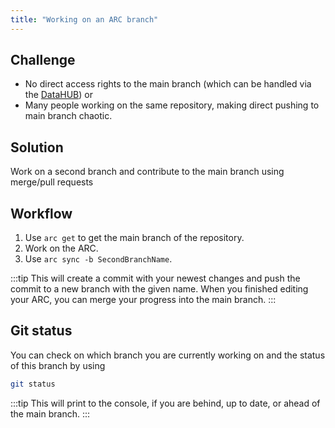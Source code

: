 ```yaml
---
title: "Working on an ARC branch"
---
```



## Challenge

- No direct access rights to the main branch (which can be handled via the [DataHUB](/implementations/DataHub.md)) or 
- Many people working on the same repository, making direct pushing to main branch chaotic.

## Solution

Work on a second branch and contribute to the main branch using merge/pull requests

## Workflow

1. Use `arc get` to get the main branch of the repository.
2. Work on the ARC.
3. Use `arc sync -b SecondBranchName`.

:::tip
This will create a commit with your newest changes and push the commit to a new branch with the given name. When you finished editing your ARC, you can merge your progress into the main branch.
:::

## Git status

You can check on which branch you are currently working on and the status of this branch by using

```bash
git status
```

:::tip
This will print to the console, if you are behind, up to date, or ahead of the main branch.
:::